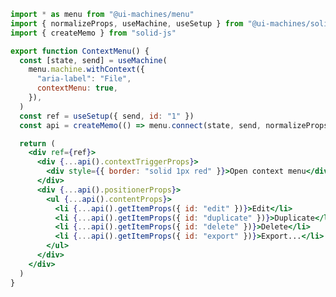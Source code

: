 ```jsx
import * as menu from "@ui-machines/menu"
import { normalizeProps, useMachine, useSetup } from "@ui-machines/solid"
import { createMemo } from "solid-js"

export function ContextMenu() {
  const [state, send] = useMachine(
    menu.machine.withContext({
      "aria-label": "File",
      contextMenu: true,
    }),
  )
  const ref = useSetup({ send, id: "1" })
  const api = createMemo(() => menu.connect(state, send, normalizeProps))

  return (
    <div ref={ref}>
      <div {...api().contextTriggerProps}>
        <div style={{ border: "solid 1px red" }}>Open context menu</div>
      </div>
      <div {...api().positionerProps}>
        <ul {...api().contentProps}>
          <li {...api().getItemProps({ id: "edit" })}>Edit</li>
          <li {...api().getItemProps({ id: "duplicate" })}>Duplicate</li>
          <li {...api().getItemProps({ id: "delete" })}>Delete</li>
          <li {...api().getItemProps({ id: "export" })}>Export...</li>
        </ul>
      </div>
    </div>
  )
}
```
